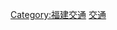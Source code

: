 {{Catnav|頁面分類|各種主題的頁面分類|依中国各省来作的分类|中國各省交通|福建交通}}

[[Category:福建交通|Category:福建交通]]
[[Category:厦门|交通]]